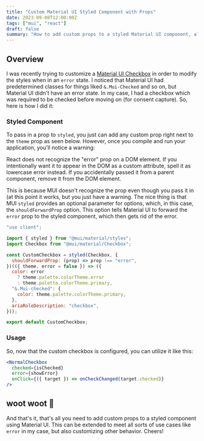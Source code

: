 ```yaml
---
title: "Custom Material UI Styled Component with Props"
date: 2023-09-08T12:00:00Z
tags: ["mui", "react"]
draft: false
summary: "How to add custom props to a styled Material UI component, allowing for error handling and customization."
---
```


## Overview

I was recently trying to customize a [Material UI Checkbox](https://mui.com/material-ui/react-checkbox/) in order to modify
the styles when in an `error` state. I noticed that Material UI had predetermined classes for things liked `&.Mui-Checked`
and so on, but Material UI didn't have an error state. In my case, I had a checkbox which was required to be checked before moving
on (for consent capture). So, here is how I did it:

### Styled Component

To pass in a prop to `styled`, you just can add any custom prop right next to the `theme` prop as seen below. However,
once you compile and run your application, you'll notice a warning:

<Warning>
  React does not recognize the "error" prop on a DOM element. If you
  intentionally want it to appear in the DOM as a custom attribute, spell it as
  lowercase error instead. If you accidentally passed it from a parent
  component, remove it from the DOM element.
</Warning>

This is because MUI doesn't recognize the prop even though you pass it in (at this point it works, but you just have a warning.
The nice thing is that MUI `styled` provides an optional parameter for options, which, in this case, the `shouldForwardProp` option.
This option tells Material UI to forward the `error` prop to the styled component, which then gets rid of the error.

```jsx
"use client";

import { styled } from "@mui/material/styles";
import Checkbox from "@mui/material/Checkbox";

const CustomCheckbox = styled(Checkbox, {
  shouldForwardProp: (prop) => prop !== "error",
})(({ theme, error = false }) => ({
  color: error
    ? theme.palette.colorTheme.error
    : theme.palette.colorTheme.primary,
  "&.Mui-checked": {
    color: theme.palette.colorTheme.primary,
  },
  ariaRoleDescription: "checkbox",
}));

export default CustomCheckbox;
```

### Usage

So, now that the custom checkbox is configured, you can utilize it like this:

```jsx
<NormalCheckbox
  checked={isChecked}
  error={showError}
  onClick={({ target }) => onCheckChanged(target.checked)}
/>
```

## woot woot 🎉

And that's it, that's all you need to add custom props to a styled component using Material UI. This can be extended to
meet all sorts of use cases like `error` in my case, but also customizing other behavior. Cheers!
